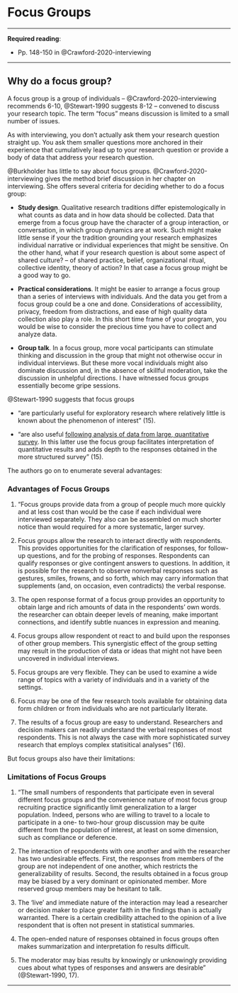 # Focus Groups {.unnumbered}

------------------------------------------------------------------------

**Required reading**:

-   Pp. 148-150 in @Crawford-2020-interviewing

------------------------------------------------------------------------

## Why do a focus group?

A focus group is a group of individuals -- @Crawford-2020-interviewing recommends 6-10, @Stewart-1990 suggests 8-12 -- convened to discuss your research topic. The term "focus" means discussion is limited to a small number of issues.

As with interviewing, you don't actually ask them your research question straight up. You ask them smaller questions more anchored in their experience that cumulatively lead up to your research question or provide a body of data that address your research question.

@Burkholder has little to say about focus groups. @Crawford-2020-interviewing gives the method brief discussion in her chapter on interviewing. She offers several criteria for deciding whether to do a focus group:

-   **Study design**. Qualitative research traditions differ epistemologically in what counts as data and in how data should be collected. Data that emerge from a focus group have the character of a group interaction, or conversation, in which group dynamics are at work. Such might make little sense if your the tradition grounding your research emphasizes individual narrative or individual experiences that might be sensitive. On the other hand, what if your research question is about some aspect of shared culture? -- of shared practice, belief, organizational ritual, collective identity, theory of action? In that case a focus group might be a good way to go.

-   **Practical considerations**. It might be easier to arrange a focus group than a series of interviews with individuals. And the data you get from a focus group could be a one and done. Considerations of accessibility, privacy, freedom from distractions, and ease of high quality data collection also play a role. In this short time frame of your program, you would be wise to consider the precious time you have to collect and analyze data.

-   **Group talk**. In a focus group, more vocal participants can stimulate thinking and discussion in the group that might not otherwise occur in individual interviews. But these more vocal individuals might also dominate discussion and, in the absence of skillful moderation, take the discussion in unhelpful directions. I have witnessed focus groups essentially become gripe sessions.

@Stewart-1990 suggests that focus groups

-   "are particularly useful for exploratory research where relatively little is known about the phenomenon of interest" (15).

-   "are also useful [following analysis of data from large, quantitative survey]{.underline}. In this latter use the focus group facilitates interpretation of quantitative results and adds depth to the responses obtained in the more structured survey" (15).

The authors go on to enumerate several advantages:

### Advantages of Focus Groups

1.  "Focus groups provide data from a group of people much more quickly and at less cost than would be the case if each individual were interviewed separately. They also can be assembled on much shorter notice than would required for a more systematic, larger survey.

2.  Focus groups allow the research to interact directly with respondents. This provides opportunities for the clarification of responses, for follow-up questions, and for the probing of responses. Respondents can qualify responses or give contingent answers to questions. In addition, it is possible for the research to observe nonverbal responses such as gestures, smiles, frowns, and so forth, which may carry information that supplements (and, on occasion, even contradicts) the verbal response.

3.  The open response format of a focus group provides an opportunity to obtain large and rich amounts of data in the respondents' own words. the researcher can obtain deeper levels of meaning, make important connections, and identify subtle nuances in expression and meaning.

4.  Focus groups allow respondent ot react to and build upon the responses of other group members. This synergistic effect of the group setting may result in the production of data or ideas that might not have been uncovered in individual interviews.

5.  Focus groups are very flexible. They can be used to examine a wide range of topics with a variety of individuals and in a variety of the settings.

6.  Focus may be one of the few research tools available for obtaining data form children or from individuals who are not particularly literate.

7.  The results of a focus group are easy to understand. Researchers and decision makers can readily understand the verbal responses of most respondents. This is not always the case with more sophisticated survey research that employs complex statisitical analyses" (16).

But focus groups also have their limitations:

### Limitations of Focus Groups

1.  "The small numbers of respondents that participate even in several different focus groups and the convenience nature of most focus group recruiting practice significantly limit generalization to a larger population. Indeed, persons who are willing to travel to a locale to participate in a one- to two-hour group discussion may be quite different from the population of interest, at least on some dimension, such as compliance or deference.

2.  The interaction of respondents with one another and with the researcher has two undesirable effects. First, the responses from members of the group are not independent of one another, which restricts the generalizability of results. Second, the results obtained in a focus group may be biased by a very dominant or opinionated member. More reserved group members may be hesitant to talk.

3.  The 'live' and immediate nature of the interaction may lead a researcher or decision maker to place greater faith in the findings than is actually warranted. There is a certain credibility attached to the opinion of a live respondent that is often not present in statistical summaries.

4.  The open-ended nature of responses obtained in focus groups often makes summarization and interpretation fo results difficult.

5.  The moderator may bias results by knowingly or unknowingly providing cues about what types of responses and answers are desirable" (@Stewart-1990, 17).

------------------------------------------------------------------------
